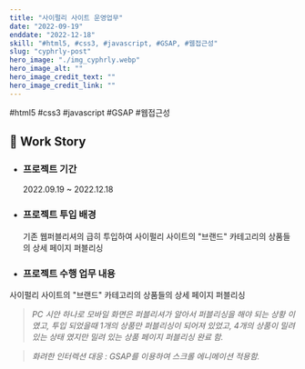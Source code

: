 ```yaml
---
title: "사이펄리 사이트 운영업무"
date: "2022-09-19"
enddate: "2022-12-18"
skill: "#html5, #css3, #javascript, #GSAP, #웹접근성"
slug: "cyphrly-post"
hero_image: "./img_cyphrly.webp"
hero_image_alt: ""
hero_image_credit_text: ""
hero_image_credit_link: ""
---
```


<div className="badge-wrap">
  <span className="badge badge-html">#html5</span>
  <span className="badge badge-css">#css3</span>
  <span className="badge badge-javscript">#javascript</span>
  <span className="badge badge-javscript">#GSAP</span>
  <span className="badge badge-wa">#웹접근성</span>
</div>

## 🎤 Work Story

- ### 프로젝트 기간

  2022.09.19 ~ 2022.12.18

- ### 프로젝트 투입 배경

  기존 웹퍼블리셔의 급히 투입하여 사이펄리 사이트의 "브랜드" 카테고리의 상품들의 상세 페이지 퍼블리싱

- ### 프로젝트 수행 업무 내용

사이펄리 사이트의 "브랜드" 카테고리의 상품들의 상세 페이지 퍼블리싱

> _PC 시안 하나로 모바일 화면은 퍼블리셔가 알아서 퍼블리싱을 해야 되는 상황 이였고, 투입 되었을때 1개의 상품만 퍼블리싱이 되어져 있었고, 4개의 상품이 밀려 있는 상태 였지만 밀려 있는 상품 페이지 퍼블리싱 완료 함._

> _화려한 인터렉션 대응 : GSAP를 이용하여 스크롤 에니메이션 적용함._
